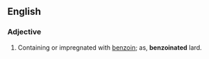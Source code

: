 ==English==

===Adjective===
{{en-adj}}

# {{context|medicine|lang=en}}  Containing or impregnated with [[benzoin]]; as, '''benzoinated''' lard.